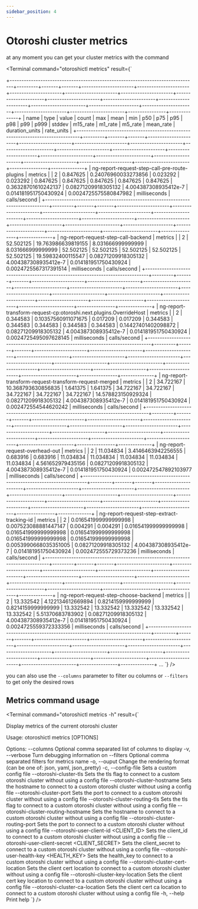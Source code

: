 ```yaml
---
sidebar_position: 4
---
```



# Otoroshi cluster metrics


at any moment you can get your cluster metrics with the command

<Terminal 
    command="otoroshictl metrics"
    result={`

+-------------------------------------------------------------------------------+---------+-------+-------+----------------------+----------------------+----------------------+----------------------+----------------------+----------------------+----------------------+----------------------+----------------------+-----------------------+---------------------+----------------------+----------------------+-----------------------+----------------+--------------+
| name                                                                          | type    | value | count | max                  | mean                 | min                  | p50                  | p75                  | p95                  | p98                  | p99                  | p999                 | stddev                | m15_rate            | m1_rate              | m5_rate              | mean_rate             | duration_units | rate_units   |
+-------------------------------------------------------------------------------+---------+-------+-------+----------------------+----------------------+----------------------+----------------------+----------------------+----------------------+----------------------+----------------------+----------------------+-----------------------+---------------------+----------------------+----------------------+-----------------------+----------------+--------------+
| ng-report-request-step-call-pre-route-plugins                                 | metrics |       |   2   |       0.847625       | 0.24076960033273856  |       0.023292       |       0.023292       |       0.847625       |       0.847625       |       0.847625       |       0.847625       |       0.847625       |  0.36328701610242137  | 0.08271209918305132 | 4.004387308935412e-7 | 0.014181951750430924 | 0.0024725575580847982 | milliseconds   | calls/second |
+-------------------------------------------------------------------------------+---------+-------+-------+----------------------+----------------------+----------------------+----------------------+----------------------+----------------------+----------------------+----------------------+----------------------+-----------------------+---------------------+----------------------+----------------------+-----------------------+----------------+--------------+
| ng-report-request-step-call-backend                                           | metrics |       |   2   |      52.502125       |  19.763986639819155  |  8.031666999999999   |  8.031666999999999   |      52.502125       |      52.502125       |      52.502125       |      52.502125       |      52.502125       |   19.59832400115547   | 0.08271209918305132 | 4.004387308935412e-7 | 0.014181951750430924 | 0.0024725567317391514 | milliseconds   | calls/second |
+-------------------------------------------------------------------------------+---------+-------+-------+----------------------+----------------------+----------------------+----------------------+----------------------+----------------------+----------------------+----------------------+----------------------+-----------------------+---------------------+----------------------+----------------------+-----------------------+----------------+--------------+
| ng-report-transform-request-cp:otoroshi.next.plugins.OverrideHost             | metrics |       |   2   |       0.344583       | 0.10357560911071675  |       0.017209       |       0.017209       |       0.344583       |       0.344583       |       0.344583       |       0.344583       |       0.344583       |  0.14427401402098872  | 0.08271209918305132 | 4.004387308935412e-7 | 0.014181951750430924 | 0.0024725495097628145 | milliseconds   | calls/second |
+-------------------------------------------------------------------------------+---------+-------+-------+----------------------+----------------------+----------------------+----------------------+----------------------+----------------------+----------------------+----------------------+----------------------+-----------------------+---------------------+----------------------+----------------------+-----------------------+----------------+--------------+
| ng-report-transform-request-transform-request-merged                          | metrics |       |   2   |      34.722167       |  10.368793630856835  |       1.641375       |       1.641375       |      34.722167       |      34.722167       |      34.722167       |      34.722167       |      34.722167       |  14.578823150929324   | 0.08271209918305132 | 4.004387308935412e-7 | 0.014181951750430924 | 0.002472554544620242  | milliseconds   | calls/second |
+-------------------------------------------------------------------------------+---------+-------+-------+----------------------+----------------------+----------------------+----------------------+----------------------+----------------------+----------------------+----------------------+----------------------+-----------------------+---------------------+----------------------+----------------------+-----------------------+----------------+--------------+
| ng-report-request-overhead-out                                                | metrics |       |   2   |      11.034834       |  3.4146463942256555  |       0.683916       |       0.683916       |      11.034834       |      11.034834       |      11.034834       |      11.034834       |      11.034834       |   4.561652979435156   | 0.08271209918305132 | 4.004387308935412e-7 | 0.014181951750430924 | 0.002472547892103977  | milliseconds   | calls/second |
+-------------------------------------------------------------------------------+---------+-------+-------+----------------------+----------------------+----------------------+----------------------+----------------------+----------------------+----------------------+----------------------+----------------------+-----------------------+---------------------+----------------------+----------------------+-----------------------+----------------+--------------+
| ng-report-request-step-extract-tracking-id                                    | metrics |       |   2   | 0.016541999999999998 | 0.007523088881447147 |       0.004291       |       0.004291       | 0.016541999999999998 | 0.016541999999999998 | 0.016541999999999998 | 0.016541999999999998 | 0.016541999999999998 | 0.0053990668035351005 | 0.08271209918305132 | 4.004387308935412e-7 | 0.014181951750430924 | 0.002472555729373236  | milliseconds   | calls/second |
+-------------------------------------------------------------------------------+---------+-------+-------+----------------------+----------------------+----------------------+----------------------+----------------------+----------------------+----------------------+----------------------+----------------------+-----------------------+---------------------+----------------------+----------------------+-----------------------+----------------+--------------+
| ng-report-request-step-choose-backend                                         | metrics |       |   2   |      13.332542       |  4.122134612669894   |  0.8214159999999999  |  0.8214159999999999  |      13.332542       |      13.332542       |      13.332542       |      13.332542       |      13.332542       |   5.51370683783902    | 0.08271209918305132 | 4.004387308935412e-7 | 0.014181951750430924 | 0.0024725559372333356 | milliseconds   | calls/second |
+-------------------------------------------------------------------------------+---------+-------+-------+----------------------+----------------------+----------------------+----------------------+----------------------+----------------------+----------------------+----------------------+----------------------+-----------------------+---------------------+----------------------+----------------------+-----------------------+----------------+--------------+
...
`} />

you can also use the `--columns` parameter to filter ou columns or `--filters` to get only the desired rows

## Metrics command usage

<Terminal 
    command="otoroshictl metrics -h"
    result={`

Display metrics of the current otoroshi cluster

Usage: otoroshictl metrics [OPTIONS]

Options:
      --columns <COLUMNS>
          Optional comma separated list of columns to display
  -v, --verbose
          Turn debugging information on
      --filters <FILTERS>
          Optional comma separated filters for metrics name
  -o, --ouput <FORMAT>
          Change the rendering format (can be one of: json, yaml, json_pretty)
  -c, --config-file <FILE or URL>
          Sets a custom config file
      --otoroshi-cluster-tls
          Sets the tls flag to connect to a custom otoroshi cluster without using a config file
      --otoroshi-cluster-hostname <HOSTNAME>
          Sets the hostname to connect to a custom otoroshi cluster without using a config file
      --otoroshi-cluster-port <PORT>
          Sets the port to connect to a custom otoroshi cluster without using a config file
      --otoroshi-cluster-routing-tls
          Sets the tls flag to connect to a custom otoroshi cluster without using a config file
      --otoroshi-cluster-routing-hostname <HOSTNAME>
          Sets the hostname to connect to a custom otoroshi cluster without using a config file
      --otoroshi-cluster-routing-port <PORT>
          Sets the port to connect to a custom otoroshi cluster without using a config file
      --otoroshi-user-client-id <CLIENT_ID>
          Sets the client_id to connect to a custom otoroshi cluster without using a config file
      --otoroshi-user-client-secret <CLIENT_SECRET>
          Sets the client_secret to connect to a custom otoroshi cluster without using a config file
      --otoroshi-user-health-key <HEALTH_KEY>
          Sets the health_key to connect to a custom otoroshi cluster without using a config file
      --otoroshi-cluster-cert-location <FILE>
          Sets the client cert location to connect to a custom otoroshi cluster without using a config file
      --otoroshi-cluster-key-location <FILE>
          Sets the client cert key location to connect to a custom otoroshi cluster without using a config file
      --otoroshi-cluster-ca-location <FILE>
          Sets the client cert ca location to connect to a custom otoroshi cluster without using a config file
  -h, --help
          Print help
`} />